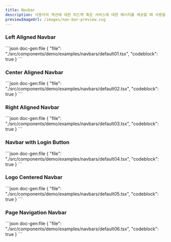 ```yaml
---
title: Navbar
description: 사용자의 액션에 대한 피드백 혹은 서비스에 대한 메시지를 제공할 때 사용할 수 있습니다.  상황에 따라 컬러와 좌측 아이콘, 닫기 버튼을 적절히 사용합니다.
previewImageUrl: /images/nav-bar-preview.svg
---
```


### Left Aligned Navbar

<Demo name="navbars/default01">
```json doc-gen:file
{
    "file": "./src/components/demo/examples/navbars/default01.tsx",
    "codeblock": true
}
```
</Demo>

### Center Aligned Navbar

<Demo name="navbars/default02">
```json doc-gen:file
{
    "file": "./src/components/demo/examples/navbars/default02.tsx",
    "codeblock": true
}
```
</Demo>

### Right Aligned Navbar

<Demo name="navbars/default03">
```json doc-gen:file
{
    "file": "./src/components/demo/examples/navbars/default03.tsx",
    "codeblock": true
}
```
</Demo>

### Navbar with Login Button

<Demo name="navbars/default04">
```json doc-gen:file
{
    "file": "./src/components/demo/examples/navbars/default04.tsx",
    "codeblock": true
}
```
</Demo>

### Logo Centered Navbar

<Demo name="navbars/default05">
```json doc-gen:file
{
    "file": "./src/components/demo/examples/navbars/default05.tsx",
    "codeblock": true
}
```
</Demo>

### Page Navigation Navbar

<Demo name="navbars/default06">
```json doc-gen:file
{
    "file": "./src/components/demo/examples/navbars/default06.tsx",
    "codeblock": true
}
```
</Demo>
